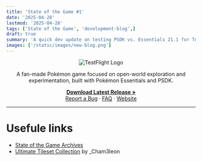 ```yaml
---
title: 'State of the Game #1'
date: '2025-04-28' 
lastmod: '2025-04-28'
tags: ['State of the Game', 'development-blog',]
draft: true
summary: 'A quick dev update on testing PSDK vs. Essentials 21.1 for TestFlight and what that means for the project moving forward.'
images: ['/static/images/new-blog.png']
---
```


<div align="center">
  <img src="https://i.imgur.com/X1N3ADz.png" alt="TestFlight Logo" />
</div>

<div align="center">
  <p>
    A fan-made Pokémon game focused on open-world exploration and experimentation, built with Pokémon Essentials and PSDK.
  </p>
  <p>
    <a href="https://github.com/EmeraldVoid/Pokemon-TestFlight/releases"><strong>Download Latest Release »</strong></a>
    <br />
    <a href="https://github.com/EmeraldVoid/Pokemon-TestFlight/issues">Report a Bug</a>
    ·
    <a href="https://github.com/EmeraldVoid/Pokemon-TestFlight?tab=readme-ov-file#faq">FAQ</a>
    ·
    <a href="https://emeraldvoid.github.io/Pokemon-TestFlight/index.html">Website</a>
  </p>
</div>




---

# Usefule links

- [State of the Game Archives](https://pokemon-test-flight.vercel.app/tags/state-of-the-game)
- [Ultimate Tileset Collection](https://docs.google.com/document/d/1oljKeOK1LBnkr3RYBmH1o4wSRY9gALgyDbHpqQSu0vU/edit?tab=t.0) by _Cham3leon